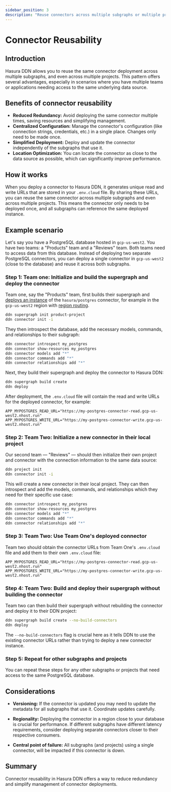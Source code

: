 ```yaml
---
sidebar_position: 3
description: "Reuse connectors across multiple subgraphs or multiple projects"
---
```


# Connector Reusability

## Introduction

Hasura DDN allows you to reuse the same connector deployment across multiple subgraphs, and even across multiple
projects. This pattern offers several advantages, especially in scenarios where you have multiple teams or applications
needing access to the same underlying data source.

## Benefits of connector reusability

- **Reduced Redundancy:** Avoid deploying the same connector multiple times, saving resources and simplifying
  management.
- **Centralized Configuration:** Manage the connector's configuration (like connection strings, credentials, etc.) in a
  single place. Changes only need to be made once.
- **Simplified Deployment:** Deploy and update the connector independently of the subgraphs that use it.
- **Location Optimization:** You can locate the connector as close to the data source as possible, which can
  significantly improve performance.

## How it works

When you deploy a connector to Hasura DDN, it generates unique read and write URLs that are stored in your `.env.cloud`
file. By sharing these URLs, you can reuse the same connector across multiple subgraphs and even across multiple
projects. This means the connector only needs to be deployed once, and all subgraphs can reference the same deployed
instance.

## Example scenario

Let's say you have a PostgreSQL database hosted in `gcp-us-west2`. You have two teams: a "Products" team and a "Reviews"
team. Both teams need to access data from this database. Instead of deploying two separate PostgreSQL connectors, you
can deploy a single connector in `gcp-us-west2` (close to the database) and reuse it across both subgraphs.

### Step 1: Team one: Initialize and build the supergraph and deploy the connector

Team one, say the "Products" team, first builds their supergraph and
[deploys an instance](/deployment/hasura-ddn/deploy-to-ddn.mdx) of the `hasura/postgres` connector, for example in the
`gcp-us-west2` region with [region routing](/deployment/hasura-ddn/region-routing.mdx).

```sh
ddn supergraph init product-project
ddn connector init -i
```

They then introspect the database, add the necessary models, commands, and relationships to their subgraph:

```sh
ddn connector introspect my_postgres
ddn connector show-resources my_postgres
ddn connector models add "*"
ddn connector commands add "*"
ddn connector relationships add "*"
```

Next, they build their supergraph and deploy the connector to Hasura DDN:

```sh
ddn supergraph build create
ddn deploy
```

After deployment, the `.env.cloud` file will contain the read and write URLs for the deployed connector, for example:

```env
APP_MYPOSTGRES_READ_URL="https://my-postgres-connector-read.gcp-us-west2.nhost.run"
APP_MYPOSTGRES_WRITE_URL="https://my-postgres-connector-write.gcp-us-west2.nhost.run"
```

### Step 2: Team Two: Initialize a new connector in their local project

Our second team — "Reviews" — should then initialize their own project and connector with the connection information to
the same data source:

```sh
ddn project init
ddn connector init -i
```

This will create a new connector in their local project. They can then introspect and add the models, commands, and
relationships which they need for their specific use case:

```sh
ddn connector introspect my_postgres
ddn connector show-resources my_postgres
ddn connector models add "*"
ddn connector commands add "*"
ddn connector relationships add "*"
```

### Step 3: Team Two: Use Team One's deployed connector

Team two should obtain the connector URLs from Team One's `.env.cloud` file and add them to their own `.env.cloud` file:

```env
APP_MYPOSTGRES_READ_URL="https://my-postgres-connector-read.gcp-us-west2.nhost.run"
APP_MYPOSTGRES_WRITE_URL="https://my-postgres-connector-write.gcp-us-west2.nhost.run"
```

### Step 4: Team Two: Build and deploy their supergraph without building the connector

Team two can then build their supergraph without rebuilding the connector and deploy it to their DDN project:

```sh
ddn supergraph build create --no-build-connectors
ddn deploy
```

The `--no-build-connectors` flag is crucial here as it tells DDN to use the existing connector URLs rather than trying
to deploy a new connector instance.

### Step 5: Repeat for other subgraphs and projects

You can repeat these steps for any other subgraphs or projects that need access to the same PostgreSQL database.

## Considerations

- **Versioning:** If the connector is updated you may need to update the metadata for all subgraphs that use it.
  Coordinate updates carefully.

- **Regionality:** Deploying the connector in a region close to your database is crucial for performance. If different
  subgraphs have different latency requirements, consider deploying separate connectors closer to their respective
  consumers.

- **Central point of failure:** All subgraphs (and projects) using a single connector, will be impacted if this
  connector is down.

## Summary

Connector reusability in Hasura DDN offers a way to reduce redundancy and simplify management of connector deployments.
